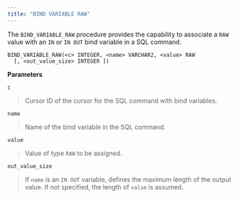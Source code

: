 ```yaml
---
title: "BIND VARIABLE RAW"
---
```




The `BIND_VARIABLE_RAW` procedure provides the capability to associate a `RAW` value with an `IN` or `IN OUT` bind variable in a SQL command.

    BIND_VARIABLE_RAW(<c> INTEGER, <name> VARCHAR2, <value> RAW
      [, <out_value_size> INTEGER ])

**Parameters**

`c`

> Cursor ID of the cursor for the SQL command with bind variables.

`name`

> Name of the bind variable in the SQL command.

`value`

> Value of type `RAW` to be assigned.

`out_value_size`

> If `name` is an `IN OUT` variable, defines the maximum length of the output value. If not specified, the length of `value` is assumed.
